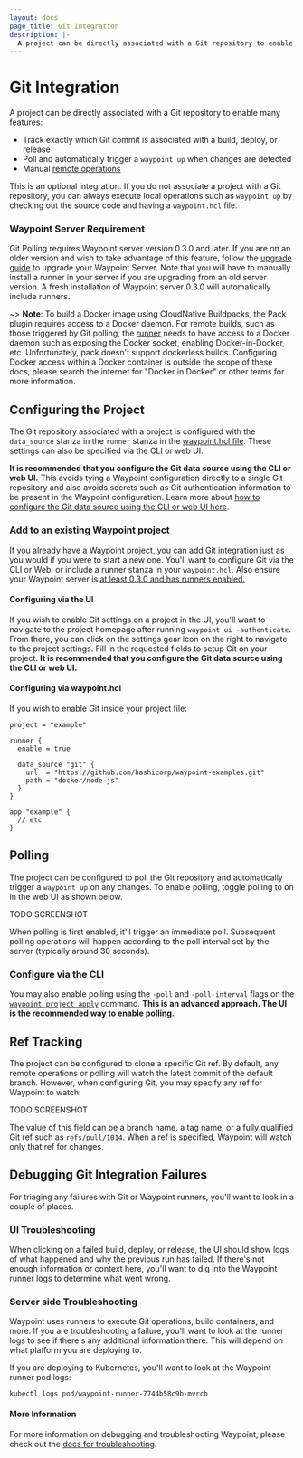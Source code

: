 ```yaml
---
layout: docs
page_title: Git Integration
description: |-
  A project can be directly associated with a Git repository to enable many features such as tracking Git commits, triggering deploys on Git changes, and more.
---
```


# Git Integration

A project can be directly associated with a Git repository to enable many features:

- Track exactly which Git commit is associated with a build, deploy, or release
- Poll and automatically trigger a `waypoint up` when changes are detected
- Manual [remote operations](/docs/projects/remote)

This is an optional integration. If you do not associate a project with a Git
repository, you can always execute local operations such as `waypoint up`
by checking out the source code and having a `waypoint.hcl` file.

### Waypoint Server Requirement

Git Polling requires Waypoint server version 0.3.0 and later. If you are on an older
version and wish to take advantage of this feature, follow the [upgrade guide](/docs/upgrading)
to upgrade your Waypoint Server. Note that you will have to manually install
a runner in your server if you are upgrading from an old server version. A fresh
installation of Waypoint server 0.3.0 will automatically include runners.

~> **Note**: To build a Docker image using CloudNative Buildpacks, the Pack
plugin requires access to a Docker daemon. For remote builds, such
as those triggered by Git polling, the [runner](/docs/runner) needs to have
access to a Docker daemon such as exposing the Docker socket, enabling
Docker-in-Docker, etc. Unfortunately, pack doesn't support dockerless builds.
Configuring Docker access within a Docker container is outside the scope of
these docs, please search the internet for "Docker in Docker" or other terms
for more information.

## Configuring the Project

The Git repository associated with a project is configured with the
`data_source` stanza in the `runner` stanza in the [waypoint.hcl file](/docs/waypoint-hcl/runner).
These settings can also be specified via the CLI or web UI.

**It is recommended that you configure the Git data source using
the CLI or web UI.** This avoids tying a Waypoint configuration directly
to a single Git repository and also avoids secrets such as Git authentication
information to be present in the Waypoint configuration. Learn more about
[how to configure the Git data source using the CLI or web UI here](/docs/waypoint-hcl/runner#cli-or-ui-configuration).

### Add to an existing Waypoint project

If you already have a Waypoint project, you can add Git integration just as you
would if you were to start a new one. You'll want to configure Git via the CLI
or Web, or include a runner stanza in your `waypoint.hcl`. Also ensure your Waypoint
server is [at least 0.3.0 and has runners enabled.](#Waypoint-Server-Requirement)

#### Configuring via the UI

If you wish to enable Git settings on a project in the UI, you'll want to navigate
to the project homepage after running `waypoint ui -authenticate`. From there,
you can click on the settings gear icon on the right to navigate to the project
settings. Fill in the requested fields to setup Git on your project. **It is
recommended that you configure the Git data source using the CLI or web UI.**

#### Configuring via waypoint.hcl

If you wish to enable Git inside your project file:

```hcl
project = "example"

runner {
  enable = true

  data_source "git" {
    url  = "https://github.com/hashicorp/waypoint-examples.git"
    path = "docker/node-js"
  }
}

app "example" {
  // etc
}
```

## Polling

The project can be configured to poll the Git repository and
automatically trigger a `waypoint up` on any changes. To enable polling,
toggle polling to on in the web UI as shown below.

TODO SCREENSHOT

When polling is first enabled, it'll trigger an immediate poll. Subsequent
polling operations will happen according to the poll interval set by
the server (typically around 30 seconds).

### Configure via the CLI

You may also enable polling using the `-poll` and `-poll-interval` flags
on the [`waypoint project apply`](/commands/project-apply) command.
**This is an advanced approach. The UI is the recommended way to enable polling.**

## Ref Tracking

The project can be configured to clone a specific Git ref. By default,
any remote operations or polling will watch the latest commit of the
default branch. However, when configuring Git, you may specify any ref
for Waypoint to watch:

TODO SCREENSHOT

The value of this field can be a branch name, a tag name, or a fully
qualified Git ref such as `refs/pull/1014`. When a ref is specified,
Waypoint will watch only that ref for changes.

## Debugging Git Integration Failures

For triaging any failures with Git or Waypoint runners, you'll want to look in
a couple of places.

### UI Troubleshooting

When clicking on a failed build, deploy, or release, the UI should show logs
of what happened and why the previous run has failed. If there's not enough
information or context here, you'll want to dig into the Waypoint runner logs
to determine what went wrong.

### Server side Troubleshooting

Waypoint uses runners to execute Git operations, build containers, and more. If
you are troubleshooting a failure, you'll want to look at the runner logs to see
if there's any additional information there. This will depend on what platform
you are deploying to.

If you are deploying to Kubernetes, you'll want to look at the Waypoint runner
pod logs:

```
kubectl logs pod/waypoint-runner-7744b58c9b-mvrcb
```

#### More Information

For more information on debugging and troubleshooting Waypoint, please check out
the [docs for troubleshooting](/docs/troubleshooting).
